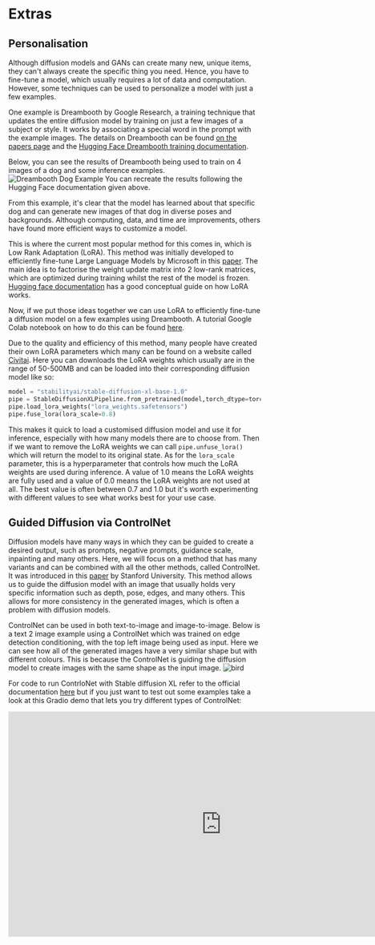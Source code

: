 # Extras

## Personalisation

Although diffusion models and GANs can create many new, unique items, they can't always create the specific thing you need. Hence, you have to fine-tune a model, which usually requires a lot of data and computation. However, some techniques can be used to personalize a model with just a few examples.

One example is Dreambooth by Google Research, a training technique that updates the entire diffusion model by training on just a few images of a subject or style. It works by associating a special word in the prompt with the example images. The details on Dreambooth can be found [on the papers page](https://dreambooth.github.io/) and the [Hugging Face Dreambooth training documentation](https://huggingface.co/docs/diffusers/training/dreambooth).

Below, you can see the results of Dreambooth being used to train on 4 images of a dog and some inference examples.
![Dreambooth Dog Example](https://dreambooth.github.io/DreamBooth_files/teaser_static.jpg)
You can recreate the results following the Hugging Face documentation given above.

From this example, it's clear that the model has learned about that specific dog and can generate new images of that dog in diverse poses and backgrounds. Although computing, data, and time are improvements, others have found more efficient ways to customize a model.

This is where the current most popular method for this comes in, which is Low Rank Adaptation (LoRA). This method was initially developed to efficiently fine-tune Large Language Models by Microsoft in this [paper](https://arxiv.org/abs/2106.09685). The main idea is to factorise the weight update matrix into 2 low-rank matrices, which are optimized during training whilst the rest of the model is frozen. [Hugging face documentation](https://huggingface.co/docs/peft/conceptual_guides/lora) has a good conceptual guide on how LoRA works.

Now, if we put those ideas together we can use LoRA to efficiently fine-tune a diffusion model on a few examples using Dreambooth. A tutorial Google Colab notebook on how to do this can be found [here](https://colab.research.google.com/github/huggingface/notebooks/blob/main/diffusers/SDXL_DreamBooth_LoRA_.ipynb).

Due to the quality and efficiency of this method, many people have created their own LoRA parameters which many can be found on a website called [Civitai](https://civitai.com/models). Here you can downloads the LoRA weights which usually are in the range of 50-500MB and can be loaded into their corresponding diffusion model like so:

```python
model = "stabilityai/stable-diffusion-xl-base-1.0"
pipe = StableDiffusionXLPipeline.from_pretrained(model,torch_dtype=torch.float16)
pipe.load_lora_weights("lora_weights.safetensors")
pipe.fuse_lora(lora_scale=0.8)
```

This makes it quick to load a customised diffusion model and use it for inference, especially with how many models there are to choose from. Then if we want to remove the LoRA weights we can call `pipe.unfuse_lora()` which will return the model to its original state. As for the `lora_scale` parameter, this is a hyperparameter that controls how much the LoRA weights are used during inference. A value of 1.0 means the LoRA weights are fully used and a value of 0.0 means the LoRA weights are not used at all. The best value is often between 0.7 and 1.0 but it's worth experimenting with different values to see what works best for your use case.

## Guided Diffusion via ControlNet

Diffusion models have many ways in which they can be guided to create a desired output, such as prompts, negative prompts, guidance scale, inpainting and many others. Here, we will focus on a method that has many variants and can be combined with all the other methods, called ControlNet. It was introduced in this [paper](https://arxiv.org/abs/2302.05543) by Stanford University. This method allows us to guide the diffusion model with an image that usually holds very specific information such as depth, pose, edges, and many others. This allows for more consistency in the generated images, which is often a problem with diffusion models.

ControlNet can be used in both text-to-image and image-to-image. Below is a text 2 image example using a ControlNet which was trained on edge detection conditioning, with the top left image being used as input.
Here we can see how all of the generated images have a very similar shape but with different colours. This is because the ControlNet is guiding the diffusion model to create images with the same shape as the input image.
 ![bird](https://github.com/lllyasviel/ControlNet/raw/main/github_page/p1.png)

For code to run ContrloNet with Stable diffusion XL refer to the official documentation [here](https://huggingface.co/docs/diffusers/api/pipelines/controlnet_sdxl#diffusers.StableDiffusionXLControlNetPipeline) but if you just want to test out some examples take a look at this Gradio demo that lets you try different types of ControlNet:
<iframe
	src="https://hysts-ControlNet-v1-1.hf.space"
	frameborder="0"
	width="850"
	height="450">
</iframe>